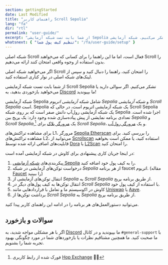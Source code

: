 ```yaml
---
section: gettingStarted
date: Last Modified
title: "راهنمای کاربر Scroll Sepolia"
lang: "fa"
dir: "rtl"
permalink: "user-guide/"
excerpt: "از شما بابت تست شبکه آزمایشی Sepolia ما تشکر می‌کنیم. شبکه آزمایشی Sepolia شامل شبکه آزمایشی اتریوم Sepolia و شبکه آزمایشی Scroll Sepolia است."
whatsnext: { "تنظیم کیف پول شما": "/fa/user-guide/setup" }
---
```



<Aside type="tip" title="شبکه اصلی فعال است!">

شبکه اصلی Scroll فعال است، اما ما این راهنما را برای کسانی که می‌خواهند Scroll را بدون استفاده از وجوه واقعی امتحان کنند ارائه می‌دهیم.

اگر می‌خواهید شبکه اصلی Scroll را امتحان کنید، راهنما را دنبال کنید و سپس از لینک‌های شبکه اصلی در نوار کناری استفاده کنید.

</Aside>

از شما بابت تست شبکه آزمایشی Scroll Sepolia تشکر می‌کنیم. اگر سوالی دارید یا می‌خواهید بازخوردی بدهید، به [Discord](https://discord.gg/scroll) ما بپیوندید!

شبکه آزمایشی Sepolia شامل _شبکه آزمایشی اتریوم Sepolia_ و _شبکه آزمایشی Scroll Sepolia_ است. Sepolia یک شبکه آزمایشی اتریوم است، در حالی که Scroll Sepolia یک شبکه آزمایشی رول‌آپ دانش صفر است که بر روی شبکه Sepolia اجرا شده است. تعدادی برنامه نمایشی از پیش پیاده‌سازی شده وجود دارد: یک [بریج](https://sepolia.scroll.io/bridge) بین _Sepolia_ و _Scroll Sepolia_,[^1] یک [مرورگر بلاک](https://sepolia.scrollscan.com) برای _Scroll Sepolia_، و یک [مرورگر رول‌آپ](https://sepolia.scroll.io/rollupscan).

برای مشاهده تراکنش‌های L1، مرورگر [Sepolia Etherscan](https://sepolia.etherscan.io/) را بررسی کنید.
برای مشاهده تراکنش‌های L2، می‌توانید از [Scrollscan](https://sepolia.scrollscan.com) استفاده کنید، یا ممکن است بخواهید قابلیت‌های اضافی ارائه شده توسط [Dora](https://www.ondora.xyz/network/scroll-sepolia/interactions) یا [L2Scan](https://scroll-sepolia.l2scan.co/) را امتحان کنید.

در اینجا جریان کاری پیشنهادی برای کاوش در شبکه آزمایشی آمده است:

1. پیکربندی‌های [شبکه آزمایشی Sepolia](https://sepolia.scroll.io/portal) را به کیف پول خود اضافه کنید.
2. درخواست توکن‌های آزمایشی در شبکه _Sepolia_ از هر برنامه faucet اتریوم. (مقاله [Faucet](/user-guide/faucet) را ببینید)
3. انتقال توکن‌های آزمایشی از _Sepolia_ به _Scroll Sepolia_ از طریق برنامه [بریج](https://sepolia.scroll.io/bridge).
4. انتقال توکن‌ها به کیف پول‌های دیگر در _Scroll Sepolia_ با استفاده از کیف پول خود.
5. کاوش در اکوسیستم ما و تعامل با قراردادهایی مانند [Uniswap](https://uniswap-showcase.sepolia.scroll.xyz/) یا [Aave](https://app.aave.com).
6. برداشت توکن‌ها از _Scroll Sepolia_ به _Sepolia_ از طریق برنامه [بریج](https://sepolia.scroll.io/bridge).

می‌توانید دستورالعمل‌های هر برنامه را در ادامه این راهنمای کاربر پیدا کنید.

## سوالات و بازخورد

اگر با هر مشکلی مواجه شدید، به [Discord](https://discord.gg/scroll) ما بپیوندید و در کانال `#general-support` با ما صحبت کنید. ما همچنین مشتاقیم نظرات یا بازخوردهای شما در مورد چگونگی بهبود تجربه شما را بشنویم.

[^1]: فورک شده از رابط کاربری [Hop Exchange](https://hop.exchange/) 🐇🙌